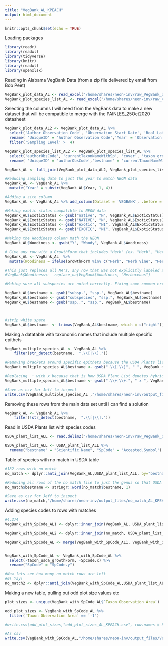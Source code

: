 ```yaml
---
title: "VegBank_AL_KPEACH"
output: html_document
---
```


```r
knitr::opts_chunk$set(echo = TRUE)
```


Loading packages 

```r

library(readr)
library(readxl)
library(tidyverse)
library(knitr)
library(readxl)
library(openxlsx)

```

Reading in Alabama VegBank Data (from a zip file delivered by email from Bob Peet)

```r


VegBank_plot_data_AL <- read_excel("/home/shares/neon-inv/raw_VegBank_data/CVS-ALplots.xlsx", sheet = "plot data")
VegBank_plot_species_list_AL <- read_excel("/home/shares/neon-inv/raw_VegBank_data/CVS-ALplots.xlsx",  sheet = "plot species list")

```

Selecting the columns I will need from the VegBank data to make a new dataset that will be compatible to merge with the PAINLES_25Oct2020 datasheet

```r


VegBank_plot_data_AL2 <- VegBank_plot_data_AL %>%
  select('Author Observation Code', 'Observation Start Date', 'Real Latitude', 'Real Longitude', 'Taxon Observation Area', 'Sampling Level', 'previousObsCode') %>%
  rename( 'UniqueID' = 'Author Observation Code','Year' = 'Observation Start Date', 'Lat' = 'Real Latitude', 'Long' = 'Real Longitude' ) %>%
  filter('Sampling Level' >  4)

VegBank_plot_species_list_AL2 <- VegBank_plot_species_list_AL %>%
  select('authorObsCode', 'currentTaxonNameWithSp', 'cover', 'taxon_growthForm_short', 'taxon_woody', 'taxon_exotic', 'taxon_usda_growthForm', 'taxon_usda_code', 'taxon_woody') %>%
  rename( 'UniqueID' = 'authorObsCode','bestname' = 'currentTaxonNameWithSp', 'PctCov' = 'cover', 'SpCode' = 'taxon_usda_code', 'ExoticStatus' = 'taxon_exotic', 'GrowthForm' = 'taxon_growthForm_short', 'Woodiness' = 'taxon_woody')

VegBank_AL <- full_join(VegBank_plot_data_AL2, VegBank_plot_species_list_AL2, by = 'UniqueID')

#Reducing sampling date to just the year to match NEON data
VegBank_AL <- VegBank_AL %>% 
  mutate('Year' = substr(VegBank_AL$Year, 1, 4))

#Adding a site column
VegBank_AL <- VegBank_AL %>% add_column(Dataset = 'VEGBANK', .before = "UniqueID")  %>% add_column(Zone = 'L48', .before = "UniqueID")

#Making exotic status compatible to NEON data
VegBank_AL$ExoticStatus <- gsub("native", "N", VegBank_AL$ExoticStatus)
VegBank_AL$ExoticStatus <- gsub("NATIVE", "N", VegBank_AL$ExoticStatus)
VegBank_AL$ExoticStatus <- gsub("exotic", "NI", VegBank_AL$ExoticStatus)
VegBank_AL$ExoticStatus <- gsub("EXOTIC", "NI", VegBank_AL$ExoticStatus)

#Making the Woodiness column math the NEON 
VegBank_AL$Woodiness <- gsub("Y", "Woody", VegBank_AL$Woodiness)

# Give any row with a GrowthForm that includes "Herb" (ex. "Herb", "Herb Vine", "Herb Shrub") a Woodiness classification of ""Herbaceous". 
VegBank_AL <- VegBank_AL  %>% 
  mutate(Woodiness = ifelse(GrowthForm %in% c("Herb", "Herb Vine", "Herb Shrub", "Herb Shrub Vine"), 'Herbaceous', Woodiness))

#This just replaces all NA's, any row that was not explicitly labeled as 'Woody" as Herbaceous which could be wrong so I did not run it
#VegBank$Woodiness<-  replace_na(VegBank$Woodiness, "Herbaceous")

#Making sure all subspecies are noted correctly. Fixing some common errors that would prevent the species name from matching with the USDA plant list

VegBank_AL$bestname <- gsub("subsp.", "ssp.", VegBank_AL$bestname)
VegBank_AL$bestname <- gsub("subspecies", "ssp.", VegBank_AL$bestname)
VegBank_AL$bestname <- gsub("ssp..", "ssp.", VegBank_AL$bestname)



#strip white space
VegBank_AL$bestname  <- trimws(VegBank_AL$bestname, which = c("right"))

```

Making a datatable with taxonomic names that include multiple specific epithets

```r

VegBank_multiple_species_AL <- VegBank_AL %>%
    filter(str_detect(bestname,  ".\\[|\\]."))

#Removing brackets around specific epithets because the USDA Plants list does not use them..may be preventing matches
VegBank_multiple_species_AL$bestname <- gsub(".\\[|\\]", " ", VegBank_multiple_species_AL$bestname)

#Replacing  + with x because that is how USDA Plant List denotes hybrides
VegBank_multiple_species_AL$bestname <- gsub(".\\+|\\+.", " x ", VegBank_multiple_species_AL$bestname)

#Save as csv for Jeff to inspect
write.csv(VegBank_multiple_species_AL ,"/home/shares/neon-inv/output_files/multiple_sp_AL_KPEACH.csv", row.names = FALSE)

```

Removing these rows from the main data set until I can find a solution
```r

VegBank_AL <- VegBank_AL %>%
    filter(!str_detect(bestname,  ".\\[|\\]."))


```

Read in USDA Plants list with species codes

```r


USDA_plant_list_ALL <- read.delim2("/home/shares/neon-inv/raw_VegBank_data/USDA_all_with_syn.txt",  sep = ",")

USDA_plant_list_ALL <- USDA_plant_list_ALL %>%
  rename("bestname" = "Scientific.Name", "SpCode" = 'Accepted.Symbol') 

```


Table of species with no match in USDA table

```r

#182 rows with no match
no_match <- dplyr::anti_join(VegBank_AL,USDA_plant_list_ALL, by="bestname")

#Reducing all rows of the no match file to just the genus so that USDA can find matches
no_match$bestname <- stringr::word(no_match$bestname, 1)

#Save as csv for Jeff to inspect
write.csv(no_match,"/home/shares/neon-inv/output_files/no_match_AL_KPEACH.csv", row.names = FALSE)

```

Adding species codes to rows with matches

```r

#4,274
VegBank_with_SpCode_AL1 <- dplyr::inner_join(VegBank_AL, USDA_plant_list_ALL, by="bestname")

VegBank_with_SpCode_AL2 <- dplyr::inner_join(no_match, USDA_plant_list_ALL, by="bestname")

VegBank_with_SpCode_AL <- merge(VegBank_with_SpCode_AL1, VegBank_with_SpCode_AL2, all = TRUE)


VegBank_with_SpCode_AL <- VegBank_with_SpCode_AL %>%
  select(-taxon_usda_growthForm, -SpCode.x) %>%
  rename("SpCode" = "SpCode.y")

#Now lets see how many no match rows are left
#0! Yay!
no_match2 <- dplyr::anti_join(VegBank_with_SpCode_AL,USDA_plant_list_ALL, by="bestname")

```

Making a new table, pulling out odd plot size values etc

```r

plot_sizes <- unique(VegBank_with_SpCode_AL$`Taxon Observation Area`)

odd_plot_sizes <- VegBank_with_SpCode_AL %>%
  filter(`Taxon Observation Area` == '-1')

#write.csv(odd_plot_sizes,"odd_plot_sizes_AL_KPEACH.csv", row.names = FALSE)

```

```r

#As csv
write.csv(VegBank_with_SpCode_AL,"/home/shares/neon-inv/output_files/VegBank_AL_KPEACH.csv", row.names = FALSE)

```


